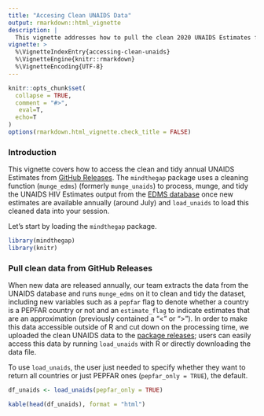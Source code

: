 ```yaml
---
title: "Accesing Clean UNAIDS Data"
output: rmarkdown::html_vignette
description: |
  This vignette addresses how to pull the clean 2020 UNAIDS Estimates from Google Drive to R.
vignette: >
  %\VignetteIndexEntry{accessing-clean-unaids}
  %\VignetteEngine{knitr::rmarkdown}
  %\VignetteEncoding{UTF-8}
---
```


```r
knitr::opts_chunk$set(
  collapse = TRUE,
  comment = "#>",
   eval=T, 
  echo=T
)
options(rmarkdown.html_vignette.check_title = FALSE)
```

### Introduction

This vignette covers how to access the clean and tidy annual UNAIDS Estimates from [GitHub Releases](https://github.com/USAID-OHA-SI/mindthegap/releases). The `mindthegap` package uses a cleaning function (`munge_edms`) (formerly `munge_unaids`) to process, munge, and tidy the UNAIDS HIV Estimates output from the [EDMS database](https://edms.unaids.org/) once new estimates are available annually (around July) and `load_unaids` to load this cleaned data into your session.

Let's start by loading the `mindthegap` package.

```r
library(mindthegap)
library(knitr)
```

### Pull clean data from GitHub Releases

When new data are released annually, our team extracts the data from the UNAIDS database and runs `munge_edms` on it to clean and tidy the dataset, including new variables such as a `pepfar` flag to denote whether a country is a PEPFAR country or not and an `estimate_flag` to indicate estimates that are an approximation (previously contained a "\<" or "\>"). In order to make this data accessible outside of R and cut down on the processing time, we uploaded the clean UNAIDS data to the [package releases](https://github.com/USAID-OHA-SI/mindthegap/releases);  users can easily access this data by running `load_unaids` with R or directly downloading the data file.

To use `load_unaids`, the user just needed to specify whether they want to return all countries or just PEPFAR ones (`pepfar_only = TRUE`), the default.


```r
df_unaids <- load_unaids(pepfar_only = TRUE)

kable(head(df_unaids), format = "html")
```
